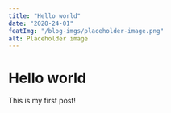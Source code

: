 ---
title: "Hello world"
date: "2020-24-01"
featImg: "/blog-imgs/placeholder-image.png"
alt: Placeholder image
---

# Hello world

This is my first post!
